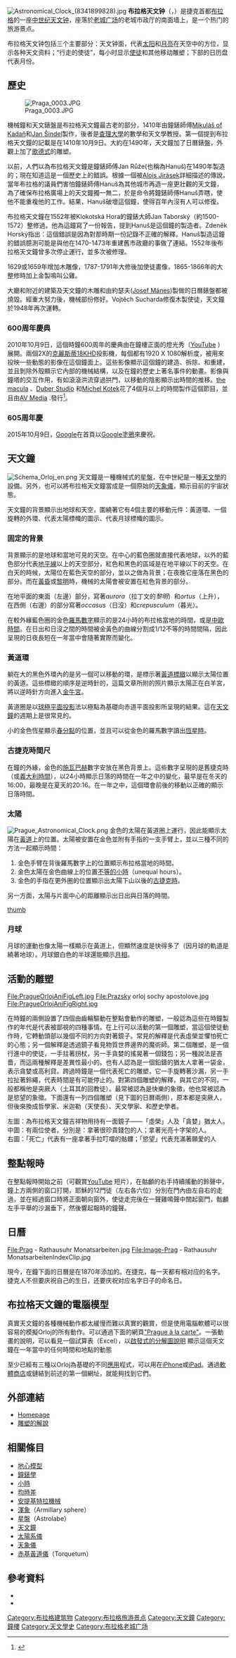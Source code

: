 [[File:Astronomical_Clock_(8341899828).jpg|thumb]]
'''布拉格天文钟'''（{{lang-cs|Pražský orloj}}，{{IPA|[praʒski: ɔrlɔi]}}）是捷克首都[[布拉格|布拉格]]的一座[[中世纪|中世纪]][[天文钟|天文钟]]，座落於[[老城广场_(布拉格)|老城广场]]的老城市政厅的南面墙上，是一个热门的旅游景点。 

布拉格天文钟包括三个主要部分：天文钟面，代表[[太阳|太阳]]和[[月亮|月亮]]在天空中的方位，显示各种天文资料；“行走的使徒”，每小时显示[[十二门徒|使徒]]和其他移动雕塑；下部的日历盘代表月份。

== 歷史 ==
[[File:Praga_0003.JPG|thumb]]

機械鐘和天文錶盤是布拉格天文鐘最古老的部分，1410年由鐘錶師傅[[Mikuláš_of_Kadaň|Mikuláš of Kadaň]]和[[Jan_Šindel|Jan Šindel]]製作，後者是[[布拉格查理大學|查理大學]]的數學和天文學教授。第一個提到布拉格天文鐘的記載是在1410年10月9日。大約在1490年，天文鐘加了日曆錶盤，外觀上加了[[哥特式建築|歌德式]]的雕塑。

以前，人們以為布拉格天文鐘是鐘錶師傅Jan Růže(也稱為Hanuš)在1490年製造的；現在知道這是一個歷史上的錯誤。根據一個被[[Alois_Jirásek|Alois Jirásek]]詳細描述的傳說，當年布拉格的議員們害怕鐘錶師傅Hanuš為其他城市再造一座更壯觀的天文鐘，為了確保布拉格廣場上的天文鐘獨一無二，於是命令將鐘錶師傅Hanuš弄瞎，使他不能重複他的工作。結果，Hanuš破壞這個鐘，使得百年內沒有人可以修復。

布拉格天文鐘在1552年被Klokotská Hora的鐘錶大師Jan Taborský（約1500-1572）整修過。他為這鐘寫了一份報告，提到Hanuš是這個鐘的製造者。Zdeněk Horský指出：這個錯誤是因為對那時期一份記錄不正確的解釋。Hanuš製造這鐘的錯誤臆測可能是與他在1470-1473年重建舊市政廳的事做了連結。1552年後布拉格天文鐘曾多次停止運行，並多次被修理。

1629或1659年增加木雕像，1787-1791年大修後加使徒畫像，1865-1866年的大整修時加上金製鳴叫公雞。

{{fact|1945年5月，為了讓國家委員會在5日具挑釁的廣播安靜，7日、特別是8日[[布拉格暴動|布拉格暴動]]時，德國一些裝甲車及防空砲向西南方的老城廣場開砲，嚴重損毀了天文鐘。}}大廳和附近的建築及天文鐘的木雕和由約瑟夫([[Josef_Mánes|Josef Mánes]])製做的日曆錶盤都被燒毀。經重大努力後，機械部份修好。Vojtěch Sucharda修復木製使徒，天文鐘於1948年再次運轉。

=== 600周年慶典 ===
2010年10月9日，這個時鐘600周年的慶典由在鐘樓正面的燈光秀（[http://www.youtube.com/watch?v=QjWJHEmFfPA&feature=related YouTube] {{Wayback|url=http://www.youtube.com/watch?v=QjWJHEmFfPA&feature=related |date=20210313031351 }}）展開。兩個2X的[[克麗斯蒂_(公司)|克麗斯蒂]][[數位電影#數位投影|18K]]HD投影機，每個都有1920 X 1080解析度，被用來投映一些動態的影像在這個鐘面上。這些影像顯示這個鐘的建造、拆除、和重建，並且剝除外殼顯示它內部的機械結構，以及在鐘的歷史上著名事件的動畫。影像與鐘塔的交互作用，有如滾滾洪流穿過拱門，以移動的陰影顯示出時間的推移。[http://themacula.com the macula] {{Wayback|url=http://themacula.com/ |date=20201205220543 }}、[http://duber.cz Duber Studio] {{Wayback|url=http://duber.cz/ |date=20210109200435 }}和[http://www.michelkotek.com Michel Kotek]{{dead link|date=2018年2月 |bot=InternetArchiveBot |fix-attempted=yes }}花了4個月以上的時間製作這個節目，並且由[http://www.avmedia.cz AV Media] {{Wayback|url=http://www.avmedia.cz/ |date=20210310140521 }}.發行<ref>{{cite web |url=http://blog.longnow.org/2010/10/13/prague-astronomical-clock-600th-anniversary-show/ |title=» Prague Astronomical Clock - 600th Anniversary Show - Long Views: The Long Now Blog |last=Rose |first=Alexander |date=13 October 2010 |publisher=The Long Now Foundation |accessdate=24 October 2010 |archive-date=2010-10-18 |archive-url=https://web.archive.org/web/20101018051952/http://blog.longnow.org/2010/10/13/prague-astronomical-clock-600th-anniversary-show/ |dead-url=no }}</ref>。

=== 605周年慶 ===
2015年10月9日，[[Google|Google]]在首頁以[[Google#Doodles|Google塗鴉]]來慶祝。

== 天文鐘 ==
[[File:Schema_Orloj_en.png|thumb]]
天文鐘是一種機械式的[[星盤|星盤]]，在中世紀是一種[[天文學|天文學]]的設備。另外，也可以將布拉格天文鐘當成是一個原始的[[天象儀|天象儀]]，顯示目前的宇宙狀態。

天文鐘的背景顯示出地球和天空，圍繞著它有4個主要的移動元件：黃道環、一個旋轉的外環、代表太陽標幟的圖示、代表月球標幟的圖示。

=== 固定的背景 ===
背景顯示的是地球和當地可見的天空。在中心的藍色圈就直接代表地球，以外的藍色部分代表[[地平線|地平線]]以上的天空部分，紅色和黑色的區域是在地平線以下的天空。在白天的時候，太陽位在藍色天空的部分，並以之做為背景；在夜晚它座落在黑色的部分。而在[[黃昏|黃昏]]或[[黎明|黎明]]時，機械的太陽會被安置在紅色背景的部分。

在地平面的東面（左邊）部分，寫著''aurora''（拉丁文的''黎明''）和''ortus''（上升），在西側（右邊）的部分寫著''occasus''（日沒）和''crepusculum''（暮光）。

在較外緣藍色圈的金色[[羅馬數字|羅馬數字]]顯示的是24小時的布拉格當地的時間，或是[[中歐時間|中歐時間]]。在日出和日沒之間的時間被金黃色的曲線分割成1/12不等的時間間隔，因此呈現的日夜長短在一年當中會隨著實際而變化。

=== 黃道環 ===
<!-- 檔案不存在 [[File:Schema_Orloj_pragueorlojhzenilc.jpg|300px]] ，可從英文維基百科取得 -->

躺在大的黑色外環內的是另一個可以移動的環，是標示著[[黃道帶|黃道標緻]]以顯示太陽位置的黃道。這些標緻的順序是逆時針的，這篇文章所附的照片顯示太陽正在白羊宮，將以逆時針方向進入[[金牛宮|金牛宮]]。

黃道圈是以[[球極平面投影|球極平面投影]]法以極點為基礎向赤道平面投影所呈現的結果。這在[[天文鐘|天文鐘]]的週期上是很常見的。

小的金色恆星顯示[[春分點|春分點]]的位置，並且可以從金色的羅馬數字讀出[[恆星時|恆星時]]。

=== 古捷克時間尺 ===
在鐘的外緣，金色的[[施瓦巴赫|施瓦巴赫]]數字安放在黑色背景上。這些數字呈現的是舊捷克時（或[[小時#時的計算|義大利時間]]），以24小時顯示日落的時間在一年之中的變化，最早是在冬天的16:00，最晚是在夏天的20:16。在一年之中，這個環會前後的移動以正確的顯示日落時間。

=== 太陽 ===
[[File:Prague_Astronomical_Clock.png|thumb]]
金色的太陽在黃道圈上運行，因此能顯示太陽在[[黃道|黃道]]上的位置。太陽被安置在金色並附有手指的一支手臂上，並以三種不同的方法一起顯示時間：

#金色手臂在背後羅馬數字上的位置顯示布拉格當地的時間。
#金色太陽在金色曲線上的位置[[小時#時的計算|不等的小時]]（unequal hours）。
#金色的手指在更外圈的位置顯示出太陽下山以後的[[小時#時的計算|古捷克時]]。

另一方面，太陽与片面中心的距離顯示出日出與日落的時間。

[[image:La_lunaire_de_Tour_horloge.jpg|thumb]]

=== 月球 ===
月球的運動也像太陽一樣顯示在黃道上，但顯然速度是快得多了（因月球的軌道是繞著地球）。月球銀白色的半球還能顯示[[月相|月相]]。

== 活動的雕塑 ==
<gallery>
File:PragueOrlojAniFigLeft.jpg
File:Prazsky orloj sochy apostolove.jpg
File:PragueOrlojAniFigRight.jpg
</gallery>
在時鐘的兩側設置了四個由齒輪驅動在整點會動作的雕塑，一般認為這些在時鐘製作的年代是代表被鄙視的四種事情。在上行可以活動的第一個雕塑，當這個使徒動作時，它轉動頭部以幾個不同的方向對著鏡子。常見的解釋是代表虛榮並懼怕死亡的心態；另一個解釋是透過鏡子看見物質世界邊界的魔術師。第二個雕塑，是一個行進中的使徒，一手拄著拐杖，另一手貪婪的搖晃著一個錢包；另一種說法是吝嗇，而這兩種解釋是差異性最小的。也有人認為是一個鉛鑄的猶太人拿著一袋金，表示貪婪或高利貸。跨過時鐘是一個代表死亡的雕塑，它一手旋轉著沙漏，另一手拉扯著鈴繩，代表時間是有可能停止的。對第四個雕塑的解釋，與其它的不同，一般都稱他是突厥人（土耳其的回教徒）。最常被認為是快樂的象徵，他也常被認為是慾望的象徵。下面還有一列四個雕塑（見下圖的日曆兩側），原本都是突厥人，但後來換成哲學家、米迦勒（天使長）、天文學家、和歷史學者。

左圖：為布拉格天文鐘吉祥物用持有一面鏡子——「虛榮」人及「貪婪」猶太人。<br>
中圖：有兩位使者。分別是：拿著很珍貴錢包的人；拿著光亮十字架的人。<br>
右圖：「死亡」代表有一座拿著手拉叮噹的骷髏；「慾望」代表充滿著願愛的人

== 整點報時 ==
在整點報時開始之前（可觀賞[https://www.youtube.com/watch?v=vVbbQXkkwgw&feature=youtu.be YouTube] {{Wayback|url=https://www.youtube.com/watch?v=vVbbQXkkwgw&feature=youtu.be |date=20201107130743 }}短片），在骷顱的右手持續搖動的鈴聲中，鐘上方兩側的窗口打開，耶穌的12門徒（左右各六位）分別在門內由左自右的走過，並在經過窗口時將正面朝向窗外，使徒走完後在一聲雞鳴聲中關起窗門，骷顱左手平舉的沙漏垂下，然後響起報時的鐘聲。

== 日曆 ==
<gallery>
File:Prag - Rathausuhr Monatsarbeiten.jpg
File:Image-Prag - Rathausuhr MonatsarbeitenIndexClip.jpg
</gallery>

現今，在鐘下面的日曆是在1870年添加的。在捷克，每一天都有相对应的名字。捷克人不但要庆祝自己的生日，还要庆祝对应名字日子的命名日。

== 布拉格天文鐘的電腦模型 ==
真實天文鐘的各種機械動作都太緩慢而難以真實的觀賞，但是使用電腦軟體可以很容易的模擬Orloj的所有動作。可以通過下面的網頁[https://web.archive.org/web/20100808151507/http://www.praguealacarte.com/Trivia/TriviaFrontPage.html "Prague à la carte"]。一張動畫的說明，可以看見一個試算表（Excel），以[http://www.wijzerweb.be/prague.html 啟發式的分解圖說明] {{Wayback|url=http://www.wijzerweb.be/prague.html |date=20201121173324 }}顯示這個天文鐘在一年當中的任何時間和地點的動態

至少已經有三種以Orloj為基礎的不同[[應用軟體|應用]]程式，可以用在[[iPhone|iPhone]]或[[iPad|iPad]]。通過[[軟體商店|軟體商店]]或鏈結到前述的第一個網址，就能夠找到它們。

== 外部連結 ==
*[http://www.orloj600let.cz/ Homepage] {{Wayback|url=http://www.orloj600let.cz/ |date=20151019094954 }}
*[http://www.orloj.eu/en/orloj_drevene_sochy.htm 雕塑的解說] {{Wayback|url=http://www.orloj.eu/en/orloj_drevene_sochy.htm |date=20201230124659 }}

== 相關條目 ==
{{Commonscat|Prague Astronomical Clock|布拉格天文钟}}
*[[地心說|地心模型]]
*[[鐘錶學|鐘錶學]]
*[[小時|小時]] 
*[[均時差|均時差]]
*[[安提基特拉機械|安提基特拉機械]]
*[[渾象|渾象]]（Armillary sphere）
*[[星盤|星盤]]（Astrolabe）
*[[天文鐘|天文鐘]]
*[[太陽系儀|太陽系儀]]
*[[天象儀|天象儀]]
*[[赤基黃道儀|赤基黃道儀]]（Torquetum）

== 參考資料 ==
<references/>
*{{cite book
  | last = Horský
  | first = Zdeněk
  | authorlink = Zdeněk Horský
  | title = Pražský orloj
  | publisher = Panorama
  | year = 1988
  | language = cs
  | location = Praha
  | id =  }}
*{{cite book
  | last = Malina
|first = Jakub
| title = Prague Horloge [The...] - A Guide to the History and Esoteric Concept of the Astronomical Clock in Prague, Series: Esoteric Prague
|publisher = Eminent
|year = 2005
|location = Praha}}
  
{{Coord|50|05|13.23|N|14|25|15.30|E|type:landmark|display=title}}

[[Category:布拉格建筑物|Category:布拉格建筑物]]
[[Category:布拉格旅游景点|Category:布拉格旅游景点]]
[[Category:天文鐘|Category:天文鐘]]
[[Category:鐘樓|Category:鐘樓]]
[[Category:天文學史|Category:天文學史]]
[[Category:布拉格老城广场|Category:布拉格老城广场]]